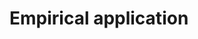 # Empirical application {#application}

<!-- ## Models and Data {#models_data} -->

<!-- **Content:** -->

<!-- - Add short description of the model and the data (content from previous paper) and the chosen prior distributions -->

<!-- ## Results{#application_results} -->

<!-- **Content:** -->

<!-- - Analyising the filtered latent process of mean log price dividend ratio by incorporating covariates in the state equation of the latent process -->

<!--     - possible covariates (USA GDP, Earnings S&P 500,  consumption risk, ratio of middle aged to young people in USA, effective federal fund rate) -->

<!--     - test for cointegration of these variables with latent process estimated by simple random walk model         -->

<!-- - Add these covariates to latent process and estimate the parameters using MCMC and the particle filter together (PMMH) -->

<!--     - use informative priors and compare the results -->

<!--     - present results from MCMC procedure and apply the predictive regressions -->
